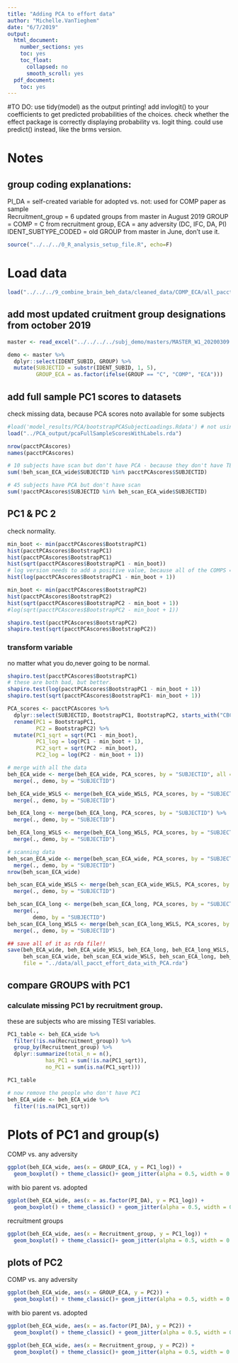 ```yaml
---
title: "Adding PCA to effort data"
author: "Michelle.VanTieghem"
date: "6/7/2019"
output:
  html_document:
    number_sections: yes
    toc: yes
    toc_float:
      collapsed: no
      smooth_scroll: yes
  pdf_document:
    toc: yes
---
```


#TO DO:
use tidy(model) as the output printing! 
add invlogit() to your coefficients to get predicted probabilities of the choices. 
check whether the effect package is correctly displaying probability vs. logit thing.
could use predict() instead, like the brms version.

# Notes 
## group coding explanations:
PI_DA = self-created variable for adopted vs. not: used for COMP paper as sample \
Recruitment_group = 6 updated groups from master in August 2019
GROUP = COMP = C from recruitment group, ECA = any adversity (DC, IFC, DA, PI)
IDENT_SUBTYPE_CODED = old GROUP from master in June, don't use it.



```r
source("../../../0_R_analysis_setup_file.R", echo=F)
```

# Load data 
```r
load("../../../9_combine_brain_beh_data/cleaned_data/COMP_ECA/all_pacct_effort_data.Rda")
```


## add most updated cruitment group designations from october 2019
```r
master <- read_excel("../../../../subj_demo/masters/MASTER_W1_20200309.xlsx") 

demo <- master %>%
  dplyr::select(IDENT_SUBID, GROUP) %>%
  mutate(SUBJECTID = substr(IDENT_SUBID, 1, 5), 
         GROUP_ECA = as.factor(ifelse(GROUP == "C", "COMP", "ECA")))
```

## add full sample PC1 scores to datasets
check missing data, because PCA scores noto available for some subjects
```r
#load('model_results/PCA/bootstrapPCASubjectLoadings.Rdata') # not using bootstrappeds cores for now.
load("../PCA_output/pcaFullSampleScoresWithLabels.rda")

nrow(pacctPCAscores) 
names(pacctPCAscores)

# 10 subjects have scan but don't have PCA - because they don't have TESI. 
sum(!beh_scan_ECA_wide$SUBJECTID %in% pacctPCAscores$SUBJECTID)

# 45 subjects have PCA but don't have scan  
sum(!pacctPCAscores$SUBJECTID %in% beh_scan_ECA_wide$SUBJECTID)


```


## PC1 & PC 2 
check normality.
```r

min_boot <- min(pacctPCAscores$BootstrapPC1)
hist(pacctPCAscores$BootstrapPC1)
hist(pacctPCAscores$BootstrapPC1)
hist(sqrt(pacctPCAscores$BootstrapPC1 - min_boot))
# log version needs to add a positive value, because all of the COMPS = 0
hist(log(pacctPCAscores$BootstrapPC1 - min_boot + 1))
```


```r
min_boot <- min(pacctPCAscores$BootstrapPC2)
hist(pacctPCAscores$BootstrapPC2)
hist(sqrt(pacctPCAscores$BootstrapPC2 - min_boot + 1))
#log(sqrt(pacctPCAscores$BootstrapPC2 - min_boot + 1))

shapiro.test(pacctPCAscores$BootstrapPC2)
shapiro.test(sqrt(pacctPCAscores$BootstrapPC2))
```


### transform variable
no matter what you do,never going to be normal.
```r

shapiro.test(pacctPCAscores$BootstrapPC1)
# these are both bad, but better.
shapiro.test(log(pacctPCAscores$BootstrapPC1 - min_boot + 1))
shapiro.test(sqrt(pacctPCAscores$BootstrapPC1- min_boot + 1))

PCA_scores <- pacctPCAscores %>%
  dplyr::select(SUBJECTID, BootstrapPC1, BootstrapPC2, starts_with("CBCL")) %>%
  rename(PC1 = BootstrapPC1,
         PC2 = BootstrapPC2) %>%
  mutate(PC1_sqrt = sqrt(PC1 - min_boot), 
         PC1_log = log(PC1 - min_boot + 1), 
         PC2_sqrt = sqrt(PC2 - min_boot), 
         PC2_log = log(PC2 - min_boot + 1))

```

```r
# merge with all the data 
beh_ECA_wide <- merge(beh_ECA_wide, PCA_scores, by = "SUBJECTID", all = T)  %>%
  merge(., demo, by = "SUBJECTID")

beh_ECA_wide_WSLS <- merge(beh_ECA_wide_WSLS, PCA_scores, by = "SUBJECTID") %>%
  merge(., demo, by = "SUBJECTID")

beh_ECA_long <- merge(beh_ECA_long, PCA_scores, by = "SUBJECTID") %>%
  merge(., demo, by = "SUBJECTID")

beh_ECA_long_WSLS <- merge(beh_ECA_long_WSLS, PCA_scores, by = "SUBJECTID")%>%
  merge(., demo, by = "SUBJECTID")

# scanning data 
beh_scan_ECA_wide <- merge(beh_scan_ECA_wide, PCA_scores, by = "SUBJECTID") %>%
  merge(., demo, by = "SUBJECTID")
nrow(beh_scan_ECA_wide)

beh_scan_ECA_wide_WSLS <- merge(beh_scan_ECA_wide_WSLS, PCA_scores, by = "SUBJECTID") %>%
  merge(., demo, by = "SUBJECTID")

beh_scan_ECA_long <- merge(beh_scan_ECA_long, PCA_scores, by = "SUBJECTID") %>%
  merge(.,
        demo, by = "SUBJECTID")
beh_scan_ECA_long_WSLS <- merge(beh_scan_ECA_long_WSLS, PCA_scores, by = "SUBJECTID")%>%
  merge(., demo, by = "SUBJECTID")

## save all of it as rda file!! 
save(beh_ECA_wide, beh_ECA_wide_WSLS, beh_ECA_long, beh_ECA_long_WSLS, 
     beh_scan_ECA_wide, beh_scan_ECA_wide_WSLS, beh_scan_ECA_long, beh_scan_ECA_long_WSLS, 
     file = "../data/all_pacct_effort_data_with_PCA.rda")
```


## compare GROUPS with PC1
### calculate missing PC1 by recruitment group.
these are subjects who are missing TESI variables. 
```r

PC1_table <- beh_ECA_wide %>%
  filter(!is.na(Recruitment_group)) %>%
  group_by(Recruitment_group) %>%
  dplyr::summarize(total_n = n(),
            has_PC1 = sum(!is.na(PC1_sqrt)),
            no_PC1 = sum(is.na(PC1_sqrt)))

PC1_table

# now remove the people who don't have PC1
beh_ECA_wide <- beh_ECA_wide %>%
  filter(!is.na(PC1_sqrt))
```


# Plots of PC1 and group(s)
COMP vs. any adversity 
```r

ggplot(beh_ECA_wide, aes(x = GROUP_ECA, y = PC1_log)) + 
  geom_boxplot() + theme_classic()+ geom_jitter(alpha = 0.5, width = 0.05)

```

with bio parent vs. adopted 
```r
ggplot(beh_ECA_wide, aes(x = as.factor(PI_DA), y = PC1_log)) + 
  geom_boxplot() + theme_classic() + geom_jitter(alpha = 0.5, width = 0.05)

```

recruitment groups 
```r
ggplot(beh_ECA_wide, aes(x = Recruitment_group, y = PC1_log)) + 
  geom_boxplot() + theme_classic()+ geom_jitter(alpha = 0.5, width = 0.05)

```

## plots of PC2 

COMP vs. any adversity 
```r

ggplot(beh_ECA_wide, aes(x = GROUP_ECA, y = PC2)) + 
  geom_boxplot() + theme_classic()+ geom_jitter(alpha = 0.5, width = 0.05)

```



with bio parent vs. adopted 
```r
ggplot(beh_ECA_wide, aes(x = as.factor(PI_DA), y = PC2)) + 
  geom_boxplot() + theme_classic() + geom_jitter(alpha = 0.5, width = 0.05)

```


```r
ggplot(beh_ECA_wide, aes(x = Recruitment_group, y = PC2)) + 
  geom_boxplot() + theme_classic()+ geom_jitter(alpha = 0.5, width = 0.05)

```